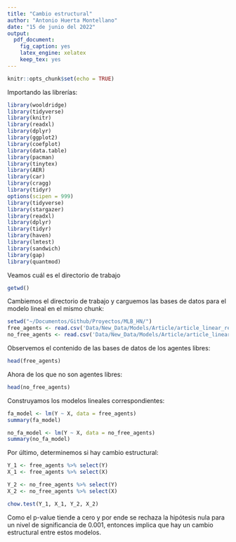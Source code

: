 ```yaml
---
title: "Cambio estructural"
author: "Antonio Huerta Montellano"
date: "15 de junio del 2022"
output:
  pdf_document: 
    fig_caption: yes
    latex_engine: xelatex
    keep_tex: yes
---
```


```r
knitr::opts_chunk$set(echo = TRUE)
```

Importando las librerías:
```r
library(wooldridge)
library(tidyverse)
library(knitr)
library(readxl)
library(dplyr)
library(ggplot2)
library(coefplot)
library(data.table)
library(pacman)
library(tinytex)
library(AER)
library(car)
library(cragg)
library(tidyr)
options(scipen = 999)
library(tidyverse)
library(stargazer)
library(readxl)
library(dplyr)
library(tidyr)
library(haven)
library(lmtest)
library(sandwich)
library(gap)
library(quantmod)
```

\section{Bases de datos}

Veamos cuál es el directorio de trabajo
```r
getwd()
```

Cambiemos el directorio de trabajo y carguemos las bases de datos para el modelo lineal en el mismo chunk:

```r
setwd("~/Documentos/Github/Proyectos/MLB_HN/")
free_agents <- read.csv('Data/New_Data/Models/Article/article_linear_regression_fa.csv')
no_free_agents <- read.csv('Data/New_Data/Models/Article/article_linear_regression_nfa.csv')
```
Observemos el contenido de las bases de datos de los agentes libres:
```r
head(free_agents)
```

Ahora de los que no son agentes libres:
```r
head(no_free_agents)
```

\section{Test para cambio estructural}

Construyamos los modelos lineales correspondientes:

```r
fa_model <- lm(Y ~ X, data = free_agents)
summary(fa_model)
```

```r
no_fa_model <- lm(Y ~ X, data = no_free_agents)
summary(no_fa_model)
```

Por último, determinemos si hay cambio estructural:
```r
Y_1 <- free_agents %>% select(Y)
X_1 <- free_agents %>% select(X)

Y_2 <- no_free_agents %>% select(Y)
X_2 <- no_free_agents %>% select(X)

chow.test(Y_1, X_1, Y_2, X_2)
```
Como el p-value tiende a cero y por ende se rechaza la hipótesis nula para un nivel de significancia de 0.001, entonces implica que hay un cambio estructural entre estos modelos.